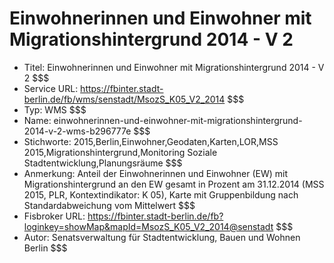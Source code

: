 # Einwohnerinnen und Einwohner mit Migrationshintergrund 2014 - V 2
- Titel: Einwohnerinnen und Einwohner mit Migrationshintergrund 2014 - V 2 $$$
- Service URL: https://fbinter.stadt-berlin.de/fb/wms/senstadt/MsozS_K05_V2_2014 $$$
- Typ: WMS $$$
- Name: einwohnerinnen-und-einwohner-mit-migrationshintergrund-2014-v-2-wms-b296777e $$$
- Stichworte: 2015,Berlin,Einwohner,Geodaten,Karten,LOR,MSS 2015,Migrationshintergrund,Monitoring Soziale Stadtentwicklung,Planungsräume $$$
- Anmerkung: Anteil der Einwohnerinnen und Einwohner (EW) mit Migrationshintergrund an den EW gesamt in Prozent am 31.12.2014 (MSS 2015, PLR, Kontextindikator: K 05), Karte mit Gruppenbildung nach Standardabweichung vom Mittelwert $$$
- Fisbroker URL: https://fbinter.stadt-berlin.de/fb?loginkey=showMap&mapId=MsozS_K05_V2_2014@senstadt $$$
- Autor: Senatsverwaltung für Stadtentwicklung, Bauen und Wohnen Berlin $$$
